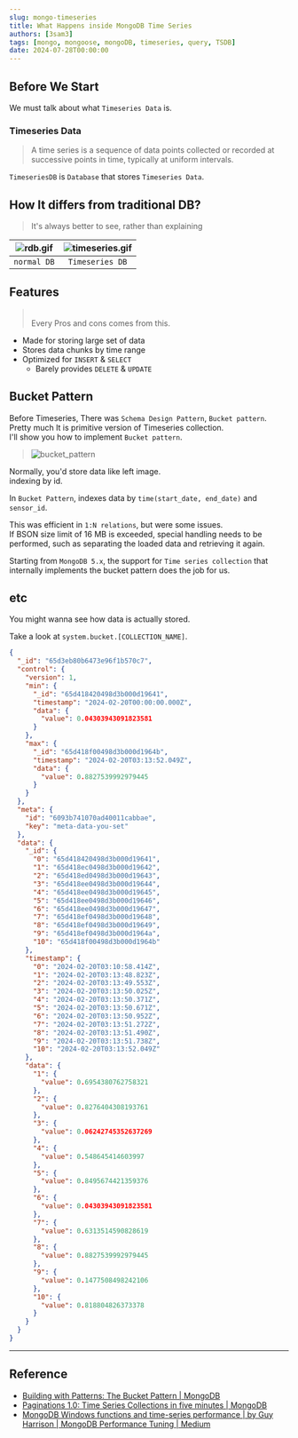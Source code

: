 ```yaml
---
slug: mongo-timeseries
title: What Happens inside MongoDB Time Series
authors: [3sam3]
tags: [mongo, mongoose, mongoDB, timeseries, query, TSDB]
date: 2024-07-28T00:00:00
---
```



## Before We Start

We must talk about what `Timeseries Data` is.

### Timeseries Data

> A time series is a sequence of data points collected or recorded at successive points in time, typically at uniform intervals.

`TimeseriesDB` is `Database` that stores `Timeseries Data`.

## How It differs from traditional DB?

> It's always better to see, rather than explaining

| ![rdb.gif](rdb.gif) | ![timeseries.gif](timeseries.gif) |
| :-----------------: | :-------------------------------: |
|     `normal DB`     |          `Timeseries DB`          |

## Features

> <HighlightOrange text="As you can see, It Indexes Data by Time range." /> \
> Every Pros and cons comes from this.

- Made for storing large set of data
- Stores data chunks by time range
- Optimized for `INSERT` & `SELECT`
  - Barely provides `DELETE` & `UPDATE`

## Bucket Pattern

Before Timeseries, There was `Schema Design Pattern`, `Bucket pattern`. \
Pretty much It is primitive version of Timeseries collection. \
I'll show you how to implement `Bucket pattern`.

> ![bucket_pattern](./bucket_pattern.png)

Normally, you'd store data like left image. \
indexing by id.

In `Bucket Pattern`, indexes data by `time(start_date, end_date)` and `sensor_id`.

This was efficient in `1:N relations`, but were some issues. \
If BSON size limit of 16 MB is exceeded, special handling needs to be performed, such as separating the loaded data and retrieving it again.

Starting from `MongoDB 5.x`, the support for `Time series collection` that internally implements the bucket pattern does the job for us.

## etc

You might wanna see how data is actually stored.

Take a look at `system.bucket.[COLLECTION_NAME]`.

```json
{
  "_id": "65d3eb80b6473e96f1b570c7",
  "control": {
    "version": 1,
    "min": {
      "_id": "65d418420498d3b000d19641",
      "timestamp": "2024-02-20T00:00:00.000Z",
      "data": {
        "value": 0.04303943091823581
      }
    },
    "max": {
      "_id": "65d418f00498d3b000d1964b",
      "timestamp": "2024-02-20T03:13:52.049Z",
      "data": {
        "value": 0.8827539992979445
      }
    }
  },
  "meta": {
    "id": "6093b741070ad40011cabbae",
    "key": "meta-data-you-set"
  },
  "data": {
    "_id": {
      "0": "65d418420498d3b000d19641",
      "1": "65d418ec0498d3b000d19642",
      "2": "65d418ed0498d3b000d19643",
      "3": "65d418ee0498d3b000d19644",
      "4": "65d418ee0498d3b000d19645",
      "5": "65d418ee0498d3b000d19646",
      "6": "65d418ee0498d3b000d19647",
      "7": "65d418ef0498d3b000d19648",
      "8": "65d418ef0498d3b000d19649",
      "9": "65d418ef0498d3b000d1964a",
      "10": "65d418f00498d3b000d1964b"
    },
    "timestamp": {
      "0": "2024-02-20T03:10:58.414Z",
      "1": "2024-02-20T03:13:48.823Z",
      "2": "2024-02-20T03:13:49.553Z",
      "3": "2024-02-20T03:13:50.025Z",
      "4": "2024-02-20T03:13:50.371Z",
      "5": "2024-02-20T03:13:50.671Z",
      "6": "2024-02-20T03:13:50.952Z",
      "7": "2024-02-20T03:13:51.272Z",
      "8": "2024-02-20T03:13:51.490Z",
      "9": "2024-02-20T03:13:51.738Z",
      "10": "2024-02-20T03:13:52.049Z"
    },
    "data": {
      "1": {
        "value": 0.6954380762758321
      },
      "2": {
        "value": 0.8276404308193761
      },
      "3": {
        "value": 0.06242745352637269
      },
      "4": {
        "value": 0.548645414603997
      },
      "5": {
        "value": 0.8495674421359376
      },
      "6": {
        "value": 0.04303943091823581
      },
      "7": {
        "value": 0.6313514590828619
      },
      "8": {
        "value": 0.8827539992979445
      },
      "9": {
        "value": 0.1477508498242106
      },
      "10": {
        "value": 0.818804826373378
      }
    }
  }
}
```

---

## Reference

- [Building with Patterns: The Bucket Pattern | MongoDB](https://www.mongodb.com/blog/post/building-with-patterns-the-bucket-pattern)
- [Paginations 1.0: Time Series Collections in five minutes | MongoDB](https://www.mongodb.com/developer/products/mongodb/paginations-time-series-collections-in-five-minutes/?tck=feathome)
- [MongoDB Windows functions and time-series performance | by Guy Harrison | MongoDB Performance Tuning | Medium](https://medium.com/mongodb-performance-tuning/mongodb-windows-function-and-time-series-performance-8d742addac34)
